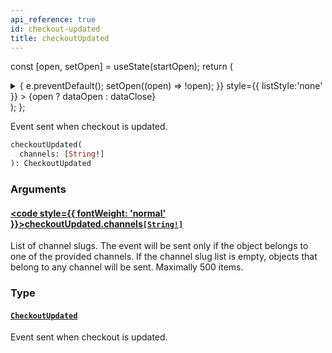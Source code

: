 ```yaml
---
api_reference: true
id: checkout-updated
title: checkoutUpdated
---
```






const [open, setOpen] = useState(startOpen);
return (
<details {...(open ? { open: true } : {})} className="details" style={{ border:'none', boxShadow:'none', background:'var(--ifm-background-color)' }}>
<summary
onClick={(e) => {
e.preventDefault();
setOpen((open) => !open);
}}
style={{ listStyle:'none' }} >
{open ? dataOpen : dataClose}
</summary>
{open && children}
</details>
);
};

Event sent when checkout is updated.


<Badge text="Added in Saleor 3.21 (unreleased)" class="badge badge--secondary margin-bottom--sm" />


<FeaturePreview />

```graphql
checkoutUpdated(
  channels: [String!]
): CheckoutUpdated
```

### Arguments

#### [<code style={{ fontWeight: 'normal' }}>checkoutUpdated.<b>channels</b></code>](#)<Bullet />[`[String!]`](../../../api-reference/miscellaneous/scalars/string.mdx) <Badge class="badge badge--secondary" text="list"/> <Badge class="badge badge--secondary" text="scalar"/> <Badge class="badge badge--secondary" text="miscellaneous"/>

List of channel slugs. The event will be sent only if the object belongs to one of the provided channels. If the channel slug list is empty, objects that belong to any channel will be sent. Maximally 500 items.

### Type

#### [`CheckoutUpdated`](../../../api-reference/checkout/objects/checkout-updated.mdx) <Badge class="badge badge--secondary" text="object"/> <Badge class="badge badge--secondary" text="checkout"/>

Event sent when checkout is updated.

